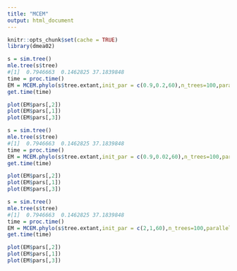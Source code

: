 ```yaml
---
title: "MCEM"
output: html_document
---
```


```r
knitr::opts_chunk$set(cache = TRUE)
library(dmea02)
```



```r
s = sim.tree()
mle.tree(s$tree)
#[1]  0.7946663  0.1462825 37.1839848
time = proc.time()
EM = MCEM.phylo(s$tree.extant,init_par = c(0.9,0.2,60),n_trees=100,parallel = TRUE,n_it = 100)
get.time(time)
```

```r
plot(EM$pars[,2])
plot(EM$pars[,1])
plot(EM$pars[,3])
```


```r
s = sim.tree()
mle.tree(s$tree)
#[1]  0.7946663  0.1462825 37.1839848
time = proc.time()
EM = MCEM.phylo(s$tree.extant,init_par = c(0.9,0.02,60),n_trees=100,parallel = TRUE,n_it = 100)
get.time(time)
```

```r
plot(EM$pars[,2])
plot(EM$pars[,1])
plot(EM$pars[,3])
```


```r
s = sim.tree()
mle.tree(s$tree)
#[1]  0.7946663  0.1462825 37.1839848
time = proc.time()
EM = MCEM.phylo(s$tree.extant,init_par = c(2,1,60),n_trees=100,parallel = TRUE,n_it = 100)
get.time(time)
```

```r
plot(EM$pars[,2])
plot(EM$pars[,1])
plot(EM$pars[,3])
```
